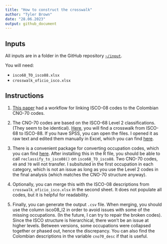 ```yaml
---
title: "How to construct the crosswalk"
author: "Tyler Brown"
date: "28.06.2023"
output: github_document
---
```


## Inputs

All inputs are in a folder in the GitHub repository [``~/input``](https://github.com/tylerjamesbrown7/co_tk/tree/96052d8bcd845533dcea3d6e7d44cb88c3595309/input).

You will need:

- ``isco68_TO_isco88.xlsx``
- ``crosswalk_oficio_isco.xlsx``

## Instructions

1. [This paper](https://repository.urosario.edu.co/server/api/core/bitstreams/d4925f02-0c79-4671-8013-aeba548c854b/content) had a workflow for linking ISCO-08 codes to the Colombian CNO-70 codes. 

2. The CNO-70 codes are based on the ISCO-68 Level 2 classifications. (They seem to be identical). [Here](http://www.harryganzeboom.nl/isco68/), you will find a crosswalk from ISCO-68 to ISCO-88. If you have SPSS, you can open the files. I opened it as raw text and edited them manually in Excel, which you can find [here](https://github.com/tylerjamesbrown7/co_tk/blob/3ea22042ffb42ad474659f7c74390a4b5098a967/input/isco68_TO_isco88.xlsx). 

3. There is a convenient package for converting occupation codes, which you can find [here](https://guidowe.github.io/occupationcross/index.html). After installing this in the R file, you should be able to call ``reclassify_to_isco08()`` on ``isco68_TO_isco88``. Two CNO-70 codes, ``49`` and ``70`` will not transfer. I subsituted in the first occupation in each category, which is not an issue as long as you use the Level 2 codes in the final analysis (which matches the CNO-70 structure anyway).

4. Optionally, you can merge this with the ISCO-08 descriptions from ``crosswalk_oficio_isco.xlsx`` in the second sheet. It does not populate all codes, but it is helpful for readability.

5. Finally, you can generate the output ``.csv`` file. When merging, you should use the column isco08_l2 in order to avoid issues with some of the missing occupations. (In the future, I can try to repair the broken codes). Since the ISCO structure is hierarchical, there won't be an issue at higher levels. Between versions, some occupations were collapsed together or phased out, hence the discrepancy. You can also find the Colombian descriptions in the variable ``cno70_desc`` if that is useful. 



